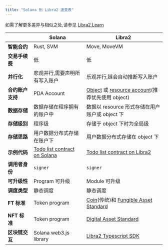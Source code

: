 ```yaml
---
title: "Solana 到 Libra2 速查表"
---
```


如需了解更多差异与相似之处,请参见 [Libra2 Learn](https://learn.libra2labs.com/en/tutorials/solana-to-libra2-guide/cheat-sheet?workshop=solana-to-libra2)

|            | Solana                                                                                                             | Libra2                                                                                                                        |
| ---------- | ------------------------------------------------------------------------------------------------------------------ | ---------------------------------------------------------------------------------------------------------------------------- |
| **智能合约**   | Rust, SVM                                                                                                          | Move, MoveVM                                                                                                                 |
| **交易手续费**  | 低                                                                                                                  | 低                                                                                                                            |
| **并行化**    | 悲观并行,需要声明所有写入账户                                                                                                    | 乐观并行,链会自动推断写入账户                                                                                                              |
| **合约账户支持** | PDA Account                                                                                                        | [Object](/zh/build/smart-contracts/objects) 或 [resource account](/zh/build/smart-contracts/resource-accounts)(推荐优先使用 object) |
| **数据存储**   | 数据存储在程序拥有的账户中                                                                                                      | 数据以 resource 形式存储在用户账户或 object 下                                                                                             |
| **存储级别**   | 程序级                                                                                                                | 存储于 object 下时为全局级                                                                                                            |
| **存储思路**   | 用户数据分布式存储在账户下                                                                                                      | 用户数据分布式存储在 object 下                                                                                                          |
| **示例代码**   | [Todo list contract on Solana](https://github.com/libra2org/move-by-examples/tree/main/advanced-todo-list/solana) | [Todo list contract on Libra2](https://github.com/libra2org/move-by-examples/tree/main/advanced-todo-list/libra2)             |
| **调用者身份**  | `signer`                                                                                                           | `signer`                                                                                                                     |
| **可升级性**   | Program 可升级                                                                                                        | Module 可升级                                                                                                                   |
| **调度类型**   | 静态调度                                                                                                               | 静态调度                                                                                                                         |
| **FT 标准**  | Token program                                                                                                      | [Coin](/zh/build/smart-contracts/libra2-coin)(传统)和 [Fungible Asset Standard](/zh/build/smart-contracts/fungible-asset)        |
| **NFT 标准** | Token program                                                                                                      | [Digital Asset Standard](/zh/build/smart-contracts/digital-asset)                                                            |
| **区块链交互**  | Solana web3.js library                                                                                             | [Libra2 Typescript SDK](/zh/build/sdks/ts-sdk)                                                                                |
